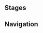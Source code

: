 {{Genius Invokation TCG Character Stages Intro}}

==Stages==
{{Genius Invokation TCG Stages/Detailed|Asfand}}

==Navigation==
{{Genius Invokation TCG Stages Navbox}}